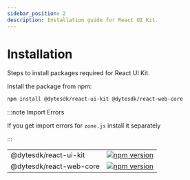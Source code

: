 ```yaml
---
sidebar_position: 2
description: Installation guide for React UI Kit.
---
```


# Installation

Steps to install packages required for React UI Kit.

Install the package from npm:

```bash npm2yarn
npm install @dytesdk/react-ui-kit @dytesdk/react-web-core
```

:::note Import Errors

If you get import errors for `zone.js` install it separately

:::

|                         |                                                                                                                              |
| ----------------------- | ---------------------------------------------------------------------------------------------------------------------------- |
| @dytesdk/react-ui-kit   | [![npm version](https://badge.fury.io/js/@dytesdk%2Freact-ui-kit.svg)](https://badge.fury.io/js/@dytesdk%2Freact-ui-kit)     |
| @dytesdk/react-web-core | [![npm version](https://badge.fury.io/js/@dytesdk%2Freact-web-core.svg)](https://badge.fury.io/js/@dytesdk%2Freact-web-core) |
